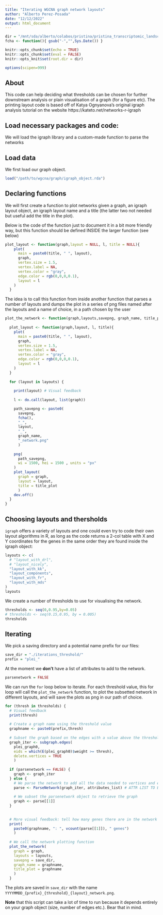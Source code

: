 ```yaml
---
title: "Iterating WGCNA graph network layouts"
author: "Alberto Perez-Posada"
date: "12/12/2022"
output: html_document
---
```


```r
dir = "/mnt/sda/alberto/colabos/pristina/pristina_transcriptomic_landscape/"
fcha <- function(){ gsub("-","",Sys.Date()) }

knitr::opts_chunk$set(echo = TRUE)
knitr::opts_chunk$set(eval = FALSE)
knitr::opts_knit$set(root.dir = dir)

options(scipen=999)
```

## About

This code can help deciding what thresholds can be chosen for further downstream analysis or plain visualisation of a graph (for a figure etc).
The printing layout code is based off of Katya Ognyanova's original igraph analysis tutorial on the website https://kateto.net/networks-r-igraph

## Load necessary packages and code:

We will load the igraph library and a custom-made function to parse the networks

## Load data

We first load our graph object.

```r
load("/path/to/wgcna/graph/igraph_object.rda")
```

## Declaring functions

We will first create a function to plot networks given a graph, an igraph layout object, an igraph layout name and a title (the latter two not needed but useful add the title in the plot).

Below is the code of the function just to document it in a bit more friendly way, but this function should be defined INSIDE the larger function (see below)

```r
plot_layout <- function(graph,layout = NULL, l, title = NULL){
    plot(
      main = paste0(title, " ", layout),
      graph,
      vertex.size = 1.5,
      vertex.label = NA,
      vertex.color = "gray",
      edge.color = rgb(0,0,0,0.1),
      layout = l
    )
  }
```

The idea is to call this function from inside another function that parses a number of layouts and dumps the plot in a series of png files named after the layouts and a name of choice, in a path chosen by the user

```r
plot_the_network <- function(graph,layouts,savepng, graph_name, title_plot){
  
  plot_layout <- function(graph,layout, l, title){
    plot(
      main = paste0(title, " ", layout),
      graph,
      vertex.size = 1.5,
      vertex.label = NA,
      vertex.color = "gray",
      edge.color = rgb(0,0,0,0.1),
      layout = l
    )
  }
  
  for (layout in layouts) {
    
    print(layout) # Visual feedback
    
    l <- do.call(layout, list(graph)) 

    path_savepng <- paste0(
      savepng,
      fcha(),
      "_",
      layout,
      "_",
      graph_name,
      "_network.png"
      )
    
    png(
      path_savepng,
      wi = 1500, hei = 1500 , units = "px"
    )
    plot_layout(
      graph = graph,
      layout = layout,
      title = title_plot
      )
    dev.off()
  }
}
```

## Choosing layouts and thersholds

`igraph` offers a variety of layouts and one could even try to code their own layout algorithms in R, as long as the code returns a 2-col table with X and Y coordinates for the genes in the same order they are found inside the igraph object:

```r
layouts <- c(
  # "layout_with_drl",
  # "layout_nicely",
  "layout_with_kk",
  "layout_components",
  "layout_with_fr",
  "layout_with_mds"
)
layouts
```

We create a number of thresholds to use for visualising the network.

```r
thresholds <- seq(0,0.95,by=0.05)
# thresholds <- seq(0.15,0.95, by = 0.005)
thresholds
```

## Iterating

We pick a saving directory and a potential name prefix for our files:

```r
save_dir = "./iterations_threshold/"
prefix = "plei_"
```

At the moment we **don't** have a list of attributes to add to the network.

```r
parsenetwork = FALSE
```

We can run the `for` loop below to iterate. For each threshold value, this for loop will call the `plot_the_network` function, to plot the subsetted network in different layouts, and will save the plots as png in our path of choice.

```r
for (thresh in thresholds) {
  # Visual feedback
  print(thresh)
  
  # Create a graph name using the threshold value
  graphname <- paste0(prefix,thresh) 
  
  # Subset the graph based on the edges with a value above the threshold
  graph_iter <- subgraph.edges(
    plei_graph0,
    eids = which(E(plei_graph0)$weight >= thresh),
    delete.vertices = TRUE
    )
  
  if (parsenetwork == FALSE) {
    graph <- graph_iter
  } else {
    # We parse the network to add all the data needed to vertices and edges (not needed)
    parse <- ParseNetwork(graph_iter, attributes_list) # ATTR LIST TO BE PASSED DOWN TO THIS FUNCTION NEEDS TO BE ADDED TO THE MARKDOWN
  
    # We subset the parsenetwork object to retrieve the graph
    graph <- parse[[1]]
  }
  
  
  # More visual feedback: tell how many genes there are in the network
  print(
    paste0(graphname, ": ", vcount(parse[[1]]), " genes")
    )
  
  # We call the network plotting function
  plot_the_network(
    graph = graph,
    layouts = layouts,
    savepng = save_dir,
    graph_name = graphname,
    title_plot = graphname
    )
  }

```

The plots are saved in `save_dir` with the name `YYYYMMDD_{prefix}_{threshold}_{layout}_network.png`.

**Note** that this script can take a lot of time to run because it depends entirely on your graph object (size, number of edges etc.). Bear that in mind.
